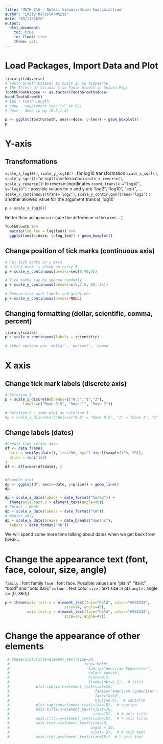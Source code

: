 ```yaml
---
title: 'MATH 216 - Notes: Visualization Customization'
author: "Emily Malcolm-White"
date: "03/11/2020"
output: 
  html_document:
    toc: true
    toc_float: true
    theme: yeti
---
```


# Load Packages, Import Data and Plot

```r
library(tidyverse)
# Tooth Growth Dataset is built in to tidyverse
# The Effect of Vitamin C on Tooth Growth in Guinea Pigs
ToothGrowth$dose <- as.factor(ToothGrowth$dose)
head(ToothGrowth)
# len - tooth length
# supp - supplement type (VC or OJ)
# dose - dose in mg (0.5,1,2)
```


```r
p <- ggplot(ToothGrowth, aes(x=dose, y=len)) + geom_boxplot()
p
```


# Y-axis

## Transformations

`scale_x_log10()`, `scale_y_log10()` : for log10 transformation
`scale_x_sqrt()`, `scale_y_sqrt()`: for sqrt transformation
`scale_x_reverse()`, `scale_y_reverse()`: to reverse coordinates
`coord_trans(x =“log10”, y=“log10”)` : possible values for x and y are “log2”, “log10”, “sqrt”, …
`scale_x_continuous(trans=‘log2’)`, `scale_y_continuous(trans=‘log2’)` : another allowed value for the argument trans is ‘log10’


```r
p + scale_y_log10()
```

Better than using `mutate` (see the difference in the axes... )

```r
ToothGrowth %>% 
  mutate(log_len = log(len)) %>% 
  ggplot(aes(x=dose, y=log_len)) + geom_boxplot()
```


## Change position of tick marks (continuous axis)

```r
# Set tick marks on y axis
# a tick mark is shown on every 5
p + scale_y_continuous(breaks=seq(0,40,5))

# Tick marks can be spaced randomly
p + scale_y_continuous(breaks=c(5,7.5, 20, 25))
                     
# Remove tick mark labels and gridlines
p + scale_y_continuous(breaks=NULL)
```


## Changing formatting (dollar, scientific, comma, percent)

```r
library(scales)
p + scale_y_continuous(labels = scientific)

# other options are `dollar`, `percent`, `comma`
```

# X axis

## Change tick mark labels (discrete axis)

```r
# Solution 1
p + scale_x_discrete(breaks=c("0.5","1","2"),
        labels=c("Dose 0.5", "Dose 1", "Dose 2"))

# Solution 2 : same plot as solution 1
#p + scale_x_discrete(labels=c("0.5" = "Dose 0.5", "1" = "Dose 1", "2" = "Dose 2"))
```

## Change labels (dates)

```r

#Create time series data
df <- data.frame(
  date = seq(Sys.Date(), len=100, by="1 day")[sample(100, 50)],
  price = runif(50)
)
df <- df[order(df$date), ]


#Example plot
dp <- ggplot(df, aes(x=date, y=price)) + geom_line()
dp
```

```r
dp + scale_x_date(labels = date_format("%m/%d")) +
  theme(axis.text.x = element_text(angle=45))
# Format : Week
dp + scale_x_date(labels = date_format("%W"))
# Months only
dp + scale_x_date(breaks = date_breaks("months"),
  labels = date_format("%b"))
```

We will spend some more time talking about dates when we get back from break... 

# Change the appearance text (font, face, colour, size, angle) 

`family` : font family
`face` : font face. Possible values are “plain”, “italic”, “bold” and “bold.italic”
`colour` : text color
`size` : text size in pts
`angle` : angle (in [0, 360])

```r
p + theme(axis.text.x = element_text(face="bold", color="#993333", 
                           size=14, angle=45),
          axis.text.y = element_text(face="bold", color="#993333", 
                           size=14, angle=45))
```

# Change the appearance of other elements 

```r
 # theme(plot.title=element_text(size=20, 
 #                                  face="bold", 
 #                                    family="American Typewriter",
 #                                    color="tomato",
 #                                    hjust=0.5,
 #                                    lineheight=1.2),  # title
 #            plot.subtitle=element_text(size=15, 
 #                                       family="American Typewriter",
 #                                       face="bold",
 #                                       hjust=0.5),  # subtitle
 #            plot.caption=element_text(size=15),  # caption
 #            axis.title.x=element_text(vjust=10,  
 #                                      size=15),  # X axis title
 #            axis.title.y=element_text(size=15),  # Y axis title
 #            axis.text.x=element_text(size=10, 
 #                                     angle = 30,
 #                                     vjust=.5),  # X axis text
 #            axis.text.y=element_text(size=10))  # Y axis text
```

